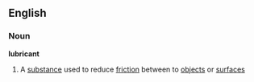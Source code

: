 ==English==

===Noun===
'''lubricant'''

# A [[substance]] used to reduce [[friction]] between to [[object]]s or [[surface]]s